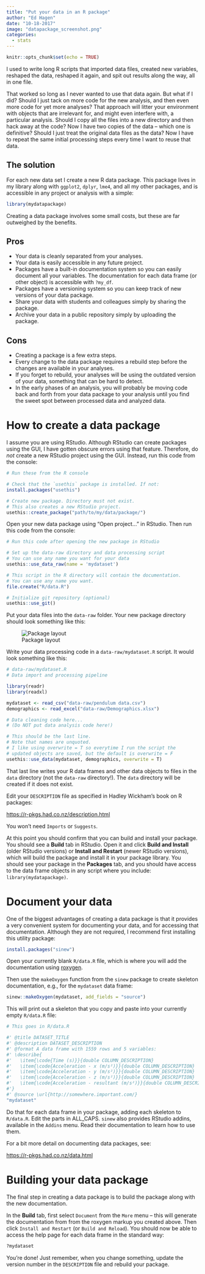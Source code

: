 ```yaml
---
title: "Put your data in an R package"
author: "Ed Hagen"
date: "10-18-2017"
image: "datapackage_screenshot.png"
categories:
  - stats
---
```



```r
knitr::opts_chunk$set(echo = TRUE)
```

I used to write long R scripts that imported data files, created new variables, reshaped the data, reshaped it again, and spit out results along the way, all in one file.

That worked so long as I never wanted to use that data again. But what if I did? Should I just tack on more code for the new analysis, and then even more code for yet more analyses? That approach will litter your environment with objects that are irrelevant for, and might even interfere with, a particular analysis. Should I copy all the files into a new directory and then hack away at the code? Now I have two copies of the data -- which one is definitive? Should I just treat the original data files as the data? Now I have to repeat the same initial processing steps every time I want to reuse that data.

## The solution

For each new data set I create a new R data package. This package lives in my library along with `ggplot2`, `dplyr`, `lme4`, and all my other packages, and is accessible in any project or analysis with a simple:

```r
library(mydatapackage)
```

Creating a data package involves some small costs, but these are far outweighed by the benefits.


## Pros

* Your data is cleanly separated from your analyses.
* Your data is easily accessible in any future project.
* Packages have a built-in documentation system so you can easily document all your variables. The documentation for each data frame (or other object) is accessible with `?my_df`.
* Packages have a versioning system so you can keep track of new versions of your data package.
* Share your data with students and colleagues simply by sharing the package.
* Archive your data in a public repository simply by uploading the package.

## Cons

* Creating a package is a few extra steps.
* Every change to the data package requires a rebuild step before the changes are available in your analyses.
* If you forget to rebuild, your analyses will be using the outdated version of your data, something that can be hard to detect.
* In the early phases of an analysis, you will probably be moving code back and forth from your data package to your analysis until you find the sweet spot between processed data and analyzed data.

# How to create a data package

I assume you are using RStudio. Although RStudio can create packages using the GUI, I have gotten obscure errors using that feature. Therefore, do *not* create a new RStudio project using the GUI. Instead, run this code from the console:

```r

# Run these from the R console

# Check that the `usethis` package is installed. If not:
install.packages("usethis")

# Create new package. Directory must not exist. 
# This also creates a new RStudio project.
usethis::create_package("path/to/my/data/package/")
```

Open your new data package using "Open project..." in RStudio. Then run this code from the console:

```r
# Run this code after opening the new package in RStudio

# Set up the data-raw directory and data processing script
# You can use any name you want for your data
usethis::use_data_raw(name = 'mydataset')

# This script in the R directory will contain the documentation.
# You can use any name you want.
file.create("R/data.R")

# Initialize git repository (optional)
usethis::use_git()

```

Put your data files into the `data-raw` folder. Your new package directory should look something like this:

![Package layout](datapackage_screenshot.png)

Write your data processing code in a `data-raw/mydataset.R` script. It would look something like this:

```r
# data-raw/mydataset.R
# Data import and processing pipeline

library(readr)
library(readxl)

mydataset <- read_csv("data-raw/pendulum data.csv")
demographics <- read_excel("data-raw/Demographics.xlsx")

# Data cleaning code here...
# (Do NOT put data analysis code here!)

# This should be the last line.
# Note that names are unquoted.
# I like using overwrite = T so everytime I run the script the 
# updated objects are saved, but the default is overwrite = F
usethis::use_data(mydataset, demographics, overwrite = T)
```

That last line writes your R data frames and other data objects to files in the `data` directory (not the `data-raw` directory!). The `data` directory will be created if it does not exist.

Edit your `DESCRIPTION` file as specified in Hadley Wickham's book on R packages: 

<https://r-pkgs.had.co.nz/description.html>

You won't need `Imports` or `Suggests`.

At this point you should confirm that you can build and install your package. You should see a **Build** tab in RStudio. Open it and click **Build and Install** (older RStudio versions) or **Install and Restart** (newer RStudio versions), which will build the package and install it in your package library. You should see your package in the **Packages** tab, and you should have access to the data frame objects in any script where you include: `library(mydatapackage)`.

# Document your data

One of the biggest advantages of creating a data package is that it provides a very convenient system for documenting your data, and for accessing that documentation. Although they are not required, I recommend first installing this utility package:

```r
install.packages("sinew")
```

Open your currently blank `R/data.R` file, which is where you will add the documentation using [roxygen](https://cran.r-project.org/web/packages/roxygen2/vignettes/roxygen2.html).

Then use the `makeOxygen` function from the `sinew` package to create skeleton documentation, e.g., for the `mydataset` data frame:

```r
sinew::makeOxygen(mydataset, add_fields = "source")
```

This will print out a skeleton that you copy and paste into your currently empty `R/data.R` file:

```r
# This goes in R/data.R

#' @title DATASET_TITLE
#' @description DATASET_DESCRIPTION
#' @format A data frame with 1559 rows and 5 variables:
#' \describe{
#'   \item{\code{Time (s)}}{double COLUMN_DESCRIPTION}
#'   \item{\code{Acceleration - x (m/s²)}}{double COLUMN_DESCRIPTION}
#'   \item{\code{Acceleration - y (m/s²)}}{double COLUMN_DESCRIPTION}
#'   \item{\code{Acceleration - z (m/s²)}}{double COLUMN_DESCRIPTION}
#'   \item{\code{Acceleration - resultant (m/s²)}}{double COLUMN_DESCRIPTION} 
#'}
#' @source \url{http://somewhere.important.com/}
"mydataset"
```

Do that for each data frame in your package, adding each skeleton to `R/data.R`. Edit the parts in ALL_CAPS. `sinew` also provides RStudio addins, available in the `Addins` menu. Read their documentation to learn how to use them.

For a bit more detail on documenting data packages, see:

<https://r-pkgs.had.co.nz/data.html>

# Building your data package

The final step in creating a data package is to build the package along with the new documentation.

In the **Build** tab, first select `Document` from the `More` menu -- this will generate the documentation from from the roxygen markup you created above. Then click `Install and Restart` (or `Build and Reload`). You should now be able to access the help page for each data frame in the standard way: 

```r
?mydataset
```

You're done! Just remember, when you change something, update the version number in the `DESCRIPTION` file and rebuild your package.